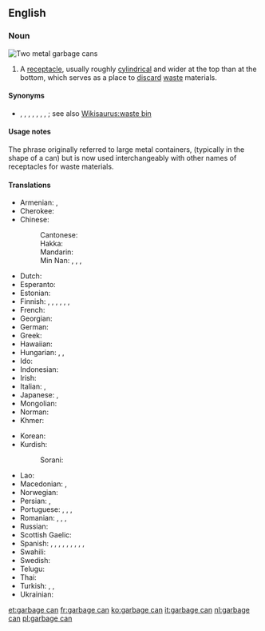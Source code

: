 ==English==

===Noun===
[[File:Trash containers.jpg|thumb|Two metal '''garbage cans''']]
{{en-noun|head=[[garbage]] [[can]]}}

# A [[receptacle]], usually roughly [[cylindrical]] and wider at the top than at the bottom, which serves as a place to [[discard]] [[waste]] materials.

====Synonyms====
* {{sense|container for trash}} {{l|en|ashcan}}, {{l|en|dumpster}}, {{l|en|dustbin}}, {{l|en|garbage pail}}, {{l|en|rubbish bin}}, {{l|en|trash can}}, {{l|en|wastebin}}, {{l|en|wastepaper basket}}; see also [[Wikisaurus:waste bin]]

====Usage notes====
The phrase originally referred to large metal containers, (typically in the shape of a can) but is now used interchangeably with other names of receptacles for waste materials.

====Translations====
{{trans-top|a receptacle, which serves as a place to discard waste materials.}}
* Armenian: {{t+|hy|աղբարկղ}}, {{t+|hy|աղբաման}}
* Cherokee: {{t|chr|ᎤᏟᏩᏗᏅᏓᎦᎵᏙᏗ	|sc=Cher}}
* Chinese:
*: Cantonese: {{t|yue|垃圾桶|tr=laap6 saap3 tung2|sc=Hani}}
*: Hakka: {{t|hak|垃圾桶|tr=lep-sep-thúng|sc=Hani}}
*: Mandarin: {{t+|cmn|垃圾桶|tr=lājītǒng, lèsètǒng|sc=Hani}}
*: Min Nan: {{t|nan|糞掃桶|sc=Hani}}, {{t|nan|粪扫桶|tr=pùn-sò-tháng|sc=Hani}}, {{t|nan|糞掃籠|sc=Hani}}, {{t|nan|粪扫笼|tr=pùn-sò-láng|sc=Hani}}
* Dutch: {{t+|nl|vuilnisbak|m}}
* Esperanto: {{t|eo|rubujo}}
* Estonian: {{t|et|prügikast}}
* Finnish: {{t+|fi|jäteastia}}, {{t+|fi|roskakori}}, {{t|fi|roskapönttö}}, {{t+|fi|roskis}}, {{t|fi|roskatynnyri}}, {{t+|fi|roskalaatikko}}, {{t|fi|roskasäiliö}}
* French: {{t+|fr|poubelle|m}}
* Georgian: {{t|ka|სანაგვე ყუთი|sc=Geor}}
* German: {{t+|de|Mülleimer|m}}
* Greek: {{t+|el|σκουπιδοτενεκές|m}}
* Hawaiian: {{t|haw|kini ʻōpala}}
* Hungarian: {{t+|hu|szemétvödör}}, {{t+|hu|szemetes}}, {{t+|hu|kuka}}
* Ido: {{t|io|eskombruyo}}
* Indonesian: {{t|id|tong sampah}}
* Irish: {{t|ga|bosca bruscair|m}}
* Italian: {{t+|it|secchio delle immondizie}}, {{t|it|bidone dell'immondizia}}
* Japanese: {{t|ja|ごみ箱|tr=ごみばこ, gomibako|sc=Jpan}}, {{t|ja|ごみ入|tr=ごみいれ, gomiire|sc=Jpan}}
* Mongolian: {{t|mn|хуучин сав суулга|sc=Cyrl}}
* Norman: {{t|nrf|bathi à tés|m}}
* Khmer: {{t|km|ធុងសម្រាម|sc=Khmr}}
{{trans-mid}}
* Korean: {{t+|ko|쓰레기통|sc=Kore}}
* Kurdish:
*: Sorani: {{t|ku|ته‌نه‌که‌ی خۆڵ|tr=tenekei xoll|sc=ku-Arab}}
* Lao: {{t-needed|lo}}
* Macedonian: {{t|mk|ко́рпа за отпа́доци|f}}, {{t|mk|ка́нта за ѓу́бре|f}}
* Norwegian: {{t|no|søppelbøtte}}
* Persian: {{t|fa|سطل زباله|tr=satl-e zobâle|sc=fa-Arab}}, {{t|fa|سطل آشغال|tr=satl-e âšğâl|sc=fa-Arab}}
* Portuguese: {{t+|pt|lixeira|f}}, {{t|pt|[[cesto]] [[de]] [[lixo]]|m}}, {{t|pt|[[lata]] [[de]] [[lixo]]|f}}, {{t+|pt|lixo}}
* Romanian: {{t|ro|coș de gunoi|n}}, {{t+|ro|pubelă|f}}, {{t+|ro|tomberon|n}}, {{t|ro|ladă de gunoi|f}}
* Russian: {{t|ru|му́сорный бак|m|sc=Cyrl}}
* Scottish Gaelic: {{t|gd|biona-stùir|m}}
* Spanish: {{t+|es|basurero|m}} {{qualifier|Chile|Costa Rica|Peru}}, {{t|es|bote de basura|m}} {{qualifier|El Salvador|Guatemala|Nicaragua|Mexico}}, {{t|es|caneca de basura|f}} {{qualifier|Colombia}}, {{t|es|cesto de basura|m}} {{qualifier|especially Cuba and Honduras}}, {{t|es|cubo de basura|m}} {{qualifier|Spain}}, {{t|es|latón de basura|m}} {{qualifier|Cuba}}, {{t|es|pipote de basura|m}} {{qualifier|Venezuela}}, {{t|es|tacho de basura|m}} {{qualifier|Argentina|Bolivia|Ecuador|Chile|Paraguay|Peru|Uruguay}}, {{t|es|tinaco de basura|m}} {{qualifier|Panama}}, {{t+|es|zafacón|m}} {{qualifier|Dominican Republic|Puerto Rico}}
* Swahili: {{t+|sw|pipa}}
* Swedish: {{t+|sv|papperskorg|c}}
* Telugu: {{t+|te|చెత్తబుట్ట|sc=Telu}}
* Thai: {{t|th|ถังขยะ|sc=Thai}}
* Turkish: {{t|tr|çöp kutusu}}, {{t+|tr|çöp tenekesi}}, {{t+|tr|çöp}}
* Ukrainian: {{t|uk|сміттє́вий я́щик|m|sc=Cyrl}}
{{trans-bottom}}

[[et:garbage can]]
[[fr:garbage can]]
[[ko:garbage can]]
[[it:garbage can]]
[[nl:garbage can]]
[[pl:garbage can]]